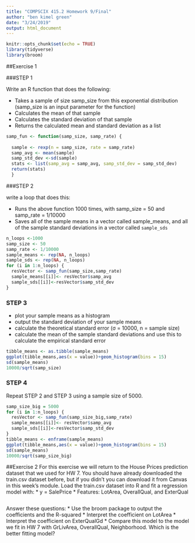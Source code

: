 ```yaml
---
title: "COMPSCIX 415.2 Homework 9/Final"
author: "ben kimel green"
date: "3/24/2019"
output: html_document
---
```


```r
knitr::opts_chunk$set(echo = TRUE)
library(tidyverse)
library(broom)
```
##Exercise 1

###STEP 1

Write an R function that does the following:

* Takes a sample of size samp_size from this exponential distribution (samp_size is an input parameter for the function)
* Calculates the mean of that sample
* Calculates the standard deviation of that sample
* Returns the calculated mean and standard deviation as a list
```r
samp_fun <- function(samp_size, samp_rate) {
  
  sample <- rexp(n = samp_size, rate = samp_rate)
  samp_avg <- mean(sample)
  samp_std_dev <-sd(sample)
  stats <- list(samp_avg = samp_avg, samp_std_dev = samp_std_dev)
  return(stats) 
  }
```

###STEP 2

write a loop that does this:

* Runs the above function 1000 times, with samp_size = 50 and samp_rate = 1/10000
* Saves all of the sample means in a vector called sample_means, and all of the sample standard deviations in a vector called `sample_sds`
```r
n_loops <-1000
samp_size <- 50
samp_rate <- 1/10000
sample_means <- rep(NA, n_loops)
sample_sds <- rep(NA, n_loops)
for (i in 1:n_loops) {
  resVector <- samp_fun(samp_size,samp_rate)
  sample_means[[i]]<- resVector$samp_avg
  sample_sds[[i]]<-resVector$samp_std_dev
}
```

### STEP 3

* plot your sample means as a histogram
* output the standard deviation of your sample means
* calculate the theoretical standard error (σ = 10000, n = sample size)
* calculate the mean of the sample standard deviations and use this to calculate the empirical standard
error
```r
tibble_means <- as.tibble(sample_means)
ggplot(tibble_means,aes(x = value))+geom_histogram(bins = 15)
sd(sample_means)
10000/sqrt(samp_size)
```
### STEP 4
Repeat STEP 2 and STEP 3 using a sample size of 5000.
```r
samp_size_big = 5000
for (i in 1:n_loops) {
  resVector <- samp_fun(samp_size_big,samp_rate)
  sample_means[[i]]<- resVector$samp_avg
  sample_sds[[i]]<-resVector$samp_std_dev
}
tibble_means <- enframe(sample_means)
ggplot(tibble_means,aes(x = value))+geom_histogram(bins = 15)
sd(sample_means)
10000/sqrt(samp_size_big)
```

##Exercise 2
For this exercise we will return to the House Prices prediction dataset that we used for HW 7. You should have already downloaded the train.csv dataset before, but if you didn’t you can download it from Canvas in this week’s module.
Load the train.csv dataset into R and fit a regression model with:
* y = SalePrice
* Features: LotArea, OverallQual, and ExterQual
```r

```
Answer these questions:
* Use the broom package to output the coefficients and the R-squared
* Interpret the coefficient on LotArea
* Interpret the coefficient on ExterQualGd
* Compare this model to the model we fit in HW 7 with GrLivArea, OverallQual, Neighborhood. Which
is the better fitting model?

